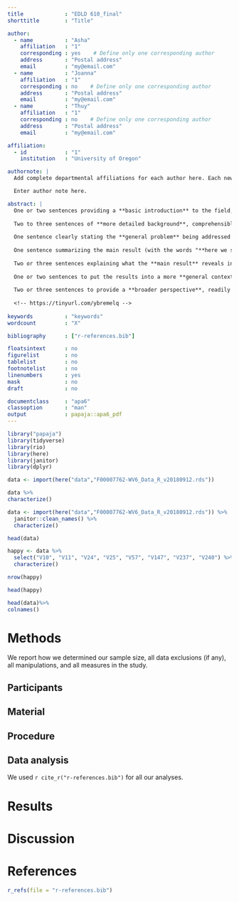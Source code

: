 ```yaml
---
title             : "EDLD 610_final"
shorttitle        : "Title"

author: 
  - name          : "Asha"
    affiliation   : "1"
    corresponding : yes    # Define only one corresponding author
    address       : "Postal address"
    email         : "my@email.com"
  - name          : "Joanna"
    affiliation   : "1"
    corresponding : no    # Define only one corresponding author
    address       : "Postal address"
    email         : "my@email.com"
  - name          : "Thuy"
    affiliation   : "1"
    corresponding : no    # Define only one corresponding author
    address       : "Postal address"
    email         : "my@email.com"

affiliation:
  - id            : "1"
    institution   : "University of Oregon"

authornote: |
  Add complete departmental affiliations for each author here. Each new line herein must be indented, like this line.

  Enter author note here.

abstract: |
  One or two sentences providing a **basic introduction** to the field,  comprehensible to a scientist in any discipline.
  
  Two to three sentences of **more detailed background**, comprehensible  to scientists in related disciplines.
  
  One sentence clearly stating the **general problem** being addressed by  this particular study.
  
  One sentence summarizing the main result (with the words "**here we show**" or their equivalent).
  
  Two or three sentences explaining what the **main result** reveals in direct comparison to what was thought to be the case previously, or how the  main result adds to previous knowledge.
  
  One or two sentences to put the results into a more **general context**.
  
  Two or three sentences to provide a **broader perspective**, readily comprehensible to a scientist in any discipline.
  
  <!-- https://tinyurl.com/ybremelq -->
  
keywords          : "keywords"
wordcount         : "X"

bibliography      : ["r-references.bib"]

floatsintext      : no
figurelist        : no
tablelist         : no
footnotelist      : no
linenumbers       : yes
mask              : no
draft             : no

documentclass     : "apa6"
classoption       : "man"
output            : papaja::apa6_pdf
---
```


```r
library("papaja")
library(tidyverse)
library(rio)
library(here)
library(janitor)
library(dplyr)

```

```r

data <- import(here("data","F00007762-WV6_Data_R_v20180912.rds"))

data %>% 
characterize()

data <- import(here("data","F00007762-WV6_Data_R_v20180912.rds")) %>%
  janitor::clean_names() %>%
  characterize()

head(data)

```

```r

happy <- data %>%
  select("V10", "V11", "V24", "V25", "V57", "V147", "V237", "V240") %>% 
  characterize()

nrow(happy)

head(happy)
```


```r


head(data)%>%
colnames()

```




# Methods
We report how we determined our sample size, all data exclusions (if any), all manipulations, and all measures in the study. <!-- 21-word solution (Simmons, Nelson & Simonsohn, 2012; retrieved from http://ssrn.com/abstract=2160588) -->

## Participants

## Material

## Procedure

## Data analysis
We used `r cite_r("r-references.bib")` for all our analyses.


# Results

# Discussion


\newpage

# References
```r
r_refs(file = "r-references.bib")
```

\begingroup
\setlength{\parindent}{-0.5in}
\setlength{\leftskip}{0.5in}

<div id = "refs"></div>
\endgroup
